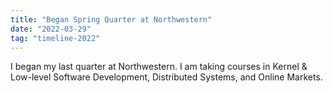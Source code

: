 ```yaml
---
title: "Began Spring Quarter at Northwestern"
date: "2022-03-29"
tag: "timeline-2022"
---
```

I began my last quarter at Northwestern. I am taking courses in 
Kernel & Low-level Software Development, Distributed Systems, and Online Markets.